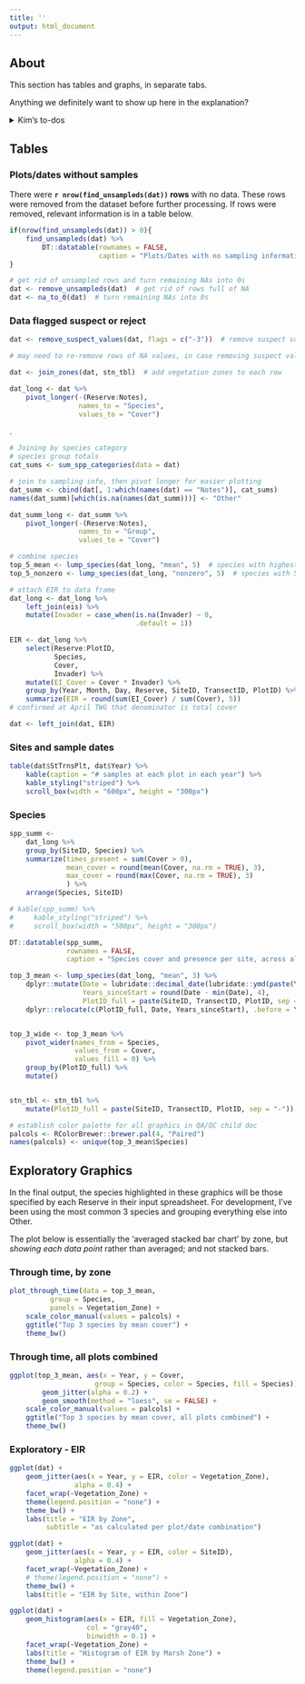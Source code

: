 ```yaml
---
title: ''
output: html_document
---
```


## About  

This section has tables and graphs, in separate tabs.  

Anything we definitely want to show up here in the explanation?  


<details>
<summary>Kim's to-dos</summary>

Tasks to address from analysis plan:  

+  QAQC flag summary - make it obvious if there are any 1s or -3s in the dataset  
+  Something to check percent cover standardization (e.g., max. cover).  
+  Remove plots that haven't been sampled at least X # of times (currently X = 3) - but maybe wait until analysis step to do this, so they show up in stacked and spatial bar charts?    
+  Remove flagged data. Make row in input spreadsheet so user can specify which flagged data to remove. Modify function to use user's input (rather than my hard-coded -3)  


Need to do something about NMST abiotic categories, unknown species, unvegetated, etc.  

Probably want data frames by:  

-  species (original)  
-  vegetation group  
-  with custom metrics  


Tasks from analysis plan that have been addressed in this .Rmd:  

+  Identify rows of missing data (plots not measured)  
+  table of plots ~ year  

</details>

## Tables  

### Plots/dates without samples  

There were **`r nrow(find_unsampleds(dat))` rows** with no data. These rows were removed from the dataset before further processing. If rows were removed, relevant information is in a table below.   

```r
if(nrow(find_unsampleds(dat)) > 0){
    find_unsampleds(dat) %>% 
        DT::datatable(rownames = FALSE,
                      caption = "Plots/Dates with no sampling information")
}
```


```r
# get rid of unsampled rows and turn remaining NAs into 0s
dat <- remove_unsampleds(dat)  # get rid of rows full of NA
dat <- na_to_0(dat)  # turn remaining NAs into 0s
```


### Data flagged suspect or reject  



```r

dat <- remove_suspect_values(dat, flags = c("-3"))  # remove suspect values

# may need to re-remove rows of NA values, in case removing suspect values turned a whole row into NAs
```




```r
dat <- join_zones(dat, stn_tbl)  # add vegetation zones to each row

dat_long <- dat %>%
    pivot_longer(-(Reserve:Notes),
                 names_to = "Species",
                 values_to = "Cover")
```

.

```r
# Joining by species category  
# species group totals 
cat_sums <- sum_spp_categories(data = dat)

# join to sampling info, then pivot longer for easier plotting
dat_summ <- cbind(dat[, 1:which(names(dat) == "Notes")], cat_sums)
names(dat_summ)[which(is.na(names(dat_summ)))] <- "Other"

dat_summ_long <- dat_summ %>% 
    pivot_longer(-(Reserve:Notes),
                 names_to = "Group",
                 values_to = "Cover")


```



```r
# combine species  
top_5_mean <- lump_species(dat_long, "mean", 5)  # species with highest 5 overall means
top_5_nonzero <- lump_species(dat_long, "nonzero", 5)  # species with 5 highest "present"

```


```r
# attach EIR to data frame
dat_long <- dat_long %>% 
    left_join(eis) %>% 
    mutate(Invader = case_when(is.na(Invader) ~ 0,
                               .default = 1))

EIR <- dat_long %>% 
    select(Reserve:PlotID,
           Species,
           Cover,
           Invader) %>% 
    mutate(EI_Cover = Cover * Invader) %>% 
    group_by(Year, Month, Day, Reserve, SiteID, TransectID, PlotID) %>% 
    summarize(EIR = round(sum(EI_Cover) / sum(Cover), 5))
# confirmed at April TWG that denominator is total cover

dat <- left_join(dat, EIR)
```


### Sites and sample dates  

```r
table(dat$StTrnsPlt, dat$Year) %>%
    kable(caption = "# samples at each plot in each year") %>%
    kable_styling("striped") %>%
    scroll_box(width = "600px", height = "300px")
```

### Species  

```r
spp_summ <- 
    dat_long %>% 
    group_by(SiteID, Species) %>% 
    summarize(times_present = sum(Cover > 0),
              mean_cover = round(mean(Cover, na.rm = TRUE), 3),
              max_cover = round(max(Cover, na.rm = TRUE), 3)
              ) %>% 
    arrange(Species, SiteID)

# kable(spp_summ) %>% 
#     kable_styling("striped") %>% 
#     scroll_box(width = "500px", height = "300px")

DT::datatable(spp_summ, 
              rownames = FALSE,
              caption = "Species cover and presence per site, across all years. This table is sortable and searchable.")
```


```r
top_3_mean <- lump_species(dat_long, "mean", 3) %>% 
    dplyr::mutate(Date = lubridate::decimal_date(lubridate::ymd(paste(Year, Month, Day, sep = "-"))),
                  Years_sinceStart = round(Date - min(Date), 4),
                  PlotID_full = paste(SiteID, TransectID, PlotID, sep = "-")) %>% 
    dplyr::relocate(c(PlotID_full, Date, Years_sinceStart), .before = Year)


top_3_wide <- top_3_mean %>% 
    pivot_wider(names_from = Species,
                values_from = Cover,
                values_fill = 0) %>% 
    group_by(PlotID_full) %>% 
    mutate()


stn_tbl <- stn_tbl %>% 
    mutate(PlotID_full = paste(SiteID, TransectID, PlotID, sep = "-"))

# establish color palette for all graphics in QA/QC child doc
palcols <- RColorBrewer::brewer.pal(4, "Paired")
names(palcols) <- unique(top_3_mean$Species)
```

## Exploratory Graphics   

In the final output, the species highlighted in these graphics will be those specified by each Reserve in their input spreadsheet. For development, I've been using the most common 3 species and grouping everything else into Other.  

The plot below is essentially the 'averaged stacked bar chart' by zone, but *showing each data point* rather than averaged; and not stacked bars.  

### Through time, by zone  

```r
plot_through_time(data = top_3_mean,
          group = Species,
          panels = Vegetation_Zone) +
    scale_color_manual(values = palcols) +
    ggtitle("Top 3 species by mean cover") +
    theme_bw()
```


### Through time, all plots combined   

```r
ggplot(top_3_mean, aes(x = Year, y = Cover, 
                     group = Species, color = Species, fill = Species)) +
        geom_jitter(alpha = 0.2) +
        geom_smooth(method = "loess", se = FALSE) +
    scale_color_manual(values = palcols) +
    ggtitle("Top 3 species by mean cover, all plots combined") +
    theme_bw()
```

### Exploratory - EIR  

```r
ggplot(dat) +
    geom_jitter(aes(x = Year, y = EIR, color = Vegetation_Zone),
                alpha = 0.4) +
    facet_wrap(~Vegetation_Zone) +
    theme(legend.position = "none") +
    theme_bw() +
    labs(title = "EIR by Zone",
         subtitle = "as calculated per plot/date combination")
```



```r
ggplot(dat) +
    geom_jitter(aes(x = Year, y = EIR, color = SiteID),
                alpha = 0.4) +
    facet_wrap(~Vegetation_Zone) +
    # theme(legend.position = "none") +
    theme_bw() +
    labs(title = "EIR by Site, within Zone")
```


```r
ggplot(dat) +
    geom_histogram(aes(x = EIR, fill = Vegetation_Zone),
                   col = "gray40",
                   binwidth = 0.1) +
    facet_wrap(~Vegetation_Zone) +
    labs(title = "Histogram of EIR by Marsh Zone") +
    theme_bw() +
    theme(legend.position = "none")
```





